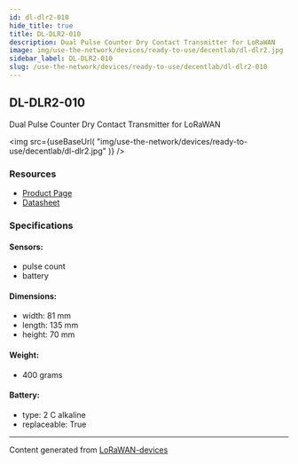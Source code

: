 ```yaml
---
id: dl-dlr2-010
hide_title: true
title: DL-DLR2-010
description: Dual Pulse Counter Dry Contact Transmitter for LoRaWAN
image: img/use-the-network/devices/ready-to-use/decentlab/dl-dlr2.jpg
sidebar_label: DL-DLR2-010
slug: /use-the-network/devices/ready-to-use/decentlab/dl-dlr2-010
---
```



## DL-DLR2-010

Dual Pulse Counter Dry Contact Transmitter for LoRaWAN

<img
  src={useBaseUrl(
    "img/use-the-network/devices/ready-to-use/decentlab/dl-dlr2.jpg"
  )}
/>

### Resources

- [Product Page](https://www.decentlab.com/products/analog-or-digital-sensor-device-for-lorawan)
- [Datasheet](https://cdn.decentlab.com/download/datasheets/Decentlab-DL-DLR2-datasheet.pdf)

### Specifications

#### Sensors:

- pulse count
- battery

#### Dimensions:

- width: 81 mm
- length: 135 mm
- height: 70 mm

#### Weight:

- 400 grams

#### Battery:

- type: 2 C alkaline
- replaceable: True

---

Content generated from
[LoRaWAN-devices](https://github.com/TheThingsNetwork/lorawan-devices)
